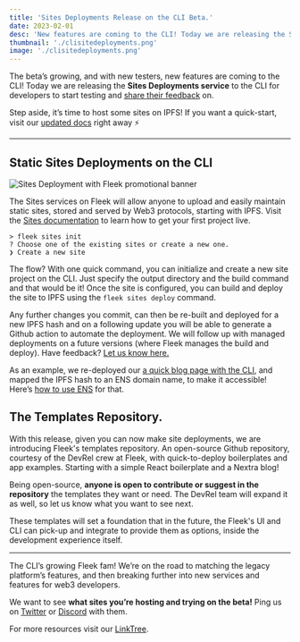 ```yaml
---
title: 'Sites Deployments Release on the CLI Beta.'
date: 2023-02-01
desc: 'New features are coming to the CLI! Today we are releasing the Sites Deployments service to the CLI for developers to start testing.'
thumbnail: './clisitedeployments.png'
image: './clisitedeployments.png'
---
```



The beta’s growing, and with new testers, new features are coming to the CLI! Today we are releasing the **Sites Deployments service** to the CLI for developers to start testing and [share their feedback](https://discord.gg/fleek) on.

Step aside, it’s time to host some sites on IPFS! If you want a quick-start, visit our [updated docs](https://fleek.xyz/docs/) right away ⚡️

---

## Static Sites Deployments on the CLI

![Sites Deployment with Fleek promotional banner](https://storage.fleek.ooo/27a60cdd-37d3-480c-ae88-3ad4ca886b13-bucket/imgs/site-demo.webp)

The Sites services on Fleek will allow anyone to upload and easily maintain static sites, stored and served by Web3 protocols, starting with IPFS. Visit the [Sites documentation](/docs/platform/hosting/) to learn how to get your first project live.

    > fleek sites init
    ? Choose one of the existing sites or create a new one.
    ❯ Create a new site

The flow? With one quick command, you can initialize and create a new site project on the CLI. Just specify the output directory and the build command and that would be it! Once the site is configured, you can build and deploy the site to IPFS using the `fleek sites deploy` command.

Any further changes you commit, can then be re-built and deployed for a new IPFS hash and on a following update you will be able to generate a Github action to automate the deployment. We will follow up with managed deployments on a future versions (where Fleek manages the build and deploy). Have feedback? [Let us know here.](https://discord.gg/fleek)

As an example, we re-deployed our [a quick blog page with the CLI](https://mntis.eth.limo/), and mapped the IPFS hash to an ENS domain name, to make it accessible! Here’s [how to use ENS](/docs/platform/domains/) for that.

## The Templates Repository.

<LiteYoutube videoId="JWvhCfrIhTo" client:only="react" />

With this release, given you can now make site deployments, we are introducing Fleek's templates repository. An open-source Github repository, courtesy of the DevRel crew at Fleek, with quick-to-deploy boilerplates and app examples. Starting with a simple React boilerplate and a Nextra blog!

Being open-source, **anyone is open to contribute or suggest in the repository** the templates they want or need. The DevRel team will expand it as well, so let us know what you want to see next.

These templates will set a foundation that in the future, the Fleek's UI and CLI can pick-up and integrate to provide them as options, inside the development experience itself.

---

The CLI’s growing Fleek fam! We’re on the road to matching the legacy platform’s features, and then breaking further into new services and features for web3 developers.

We want to see **what sites you’re hosting and trying on the beta!** Ping us on [Twitter](https://twitter.com/fleek) or [Discord](https://discord.gg/fleek) with them.

For more resources visit our [LinkTree](https://linktr.ee/fleek).

